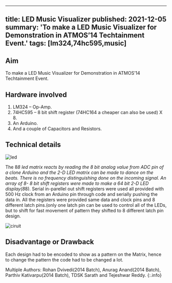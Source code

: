 <!-- ---
title: LED Music Visualizer 
tags: [lm324,74hc595,music]
layout: article
mode: normal
type: article
sharing: true
author: Rohan Dvivedi
show_author_profile: true
show_title: true
full_width: false
header: true
cover: /assets/images/blog/thumbnails/LED Music Visualizer.png
--- -->

---
title: LED Music Visualizer
published: 2021-12-05
summary: 'To make a LED Music Visualizer for Demonstration in ATMOS’14 Techtainment Event.'
tags: [lm324,74hc595,music]
---

## Aim
To make a LED Music Visualizer for Demonstration in ATMOS’14 Techtainment Event.
<!--more-->
## Hardware involved
1. LM324 – Op-Amp.
2. 74HC595 – 8 bit shift register (74HC164 a cheaper can also be used) X 8.
3. An Arduino.
4. And a couple of Capacitors and Resistors.

## Technical details
<Image
  src='/static/images/blog/LED-Music-Vis/led.png'
  alt='led'
  width='auto'
  height='auto'
/>

The 8*8 led matrix reacts by reading the 8 bit analog value from ADC pin of a clone Arduino and the 2-D LED matrix can be made to dance on the beats. There is no frequency distinguishing done on the incoming signal.
An array of 8- 8 bit shift registers were made to make a 64 bit 2-D LED display(8*8). Serial in-parellel out shift registers were used all provided with 500 Hz clock from an Arduino pin through code and serially pushing the data in.
All the registers were provided same data and clock pins and 8 different latch pins.(only one latch pin can be used to control all of the LEDs, but to shift for fast movement of pattern they shifted to 8 different latch pin design.


<Image
  src='/static/images/blog/LED-Music-Vis/circuit.png'
  alt='ciruit'
  width='auto'
  height='auto'
/>

<EmbedItem url='https://www.youtube.com/embed/f7IMDipX1JE' />

## Disadvantage or Drawback
Each design had to be encoded to show as a pattern on the Matrix, hence to change the pattern the code had to be changed a lot.


Multiple Authors: Rohan Dvivedi(2014 Batch), Anurag Anand(2014 Batch), Parthiv Kativarpu(2014 Batch), TDSK Sarath and Tejeshwar Reddy.
{:.info}